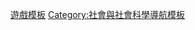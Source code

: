 {{Template category
|type = navbox
|topic=[[遊戲|遊戲]]
}}

[[Category:遊戲模板|]]
[[Category:社會與社會科學導航模板|Category:社會與社會科學導航模板]]